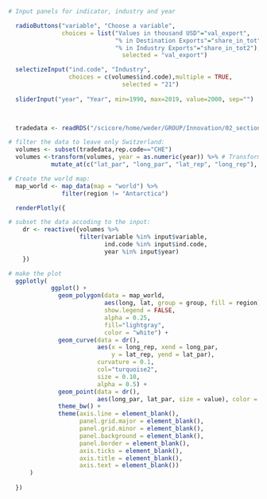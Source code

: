 ```{r, echo=FALSE}


# Input panels for indicator, industry and year

  radioButtons("variable", "Choose a variable",
               choices = list("Values in thousand USD"="val_export", 
                              "% in Destination Exports"="share_in_tot",
                              "% in Industry Exports"="share_in_tot2"),
                                selected = "val_export")

  selectizeInput("ind.code", "Industry", 
                 choices = c(volumes$ind.code),multiple = TRUE, 
                                selected = "21")
  
  sliderInput("year", "Year", min=1990, max=2019, value=2000, sep="")

    
```


```{r, echo=FALSE}

  tradedata <- readRDS("/scicore/home/weder/GROUP/Innovation/02_section_I_data/oecd_trade_final_2020_gps_par_rep_new_final.rds")

# filter the data to leave only Switzerland:
  volumes <- subset(tradedata,rep.code=="CHE")
  volumes <-transform(volumes, year = as.numeric(year)) %>% # Transform to numeric values
            mutate_at(c("lat_par", "long_par", "lat_rep", "long_rep"), as.numeric)

# Create the world map:
  map_world <- map_data(map = "world") %>%
               filter(region != "Antarctica")

  renderPlotly({

# subset the data accoding to the input:
    dr <- reactive({volumes %>%
                    filter(variable %in% input$variable,
                           ind.code %in% input$ind.code,
                           year %in% input$year)
    }) 

# make the plot
  ggplotly(  
            ggplot() +
              geom_polygon(data = map_world,
                           aes(long, lat, group = group, fill = region), 
                           show.legend = FALSE,
                           alpha = 0.25,
                           fill="lightgray",
                           color = "white") +
              geom_curve(data = dr(), 
                         aes(x = long_rep, xend = long_par,
                             y = lat_rep, yend = lat_par),
                         curvature = 0.1, 
                         col="turquoise2", 
                         size = 0.10,
                         alpha = 0.5) +
              geom_point(data = dr(),
                         aes(long_par, lat_par, size = value), color = "chocolate1",alpha = 0.5) +
              theme_bw() +
              theme(axis.line = element_blank(),
                    panel.grid.major = element_blank(),
                    panel.grid.minor = element_blank(),
                    panel.background = element_blank(),
                    panel.border = element_blank(),
                    axis.ticks = element_blank(),
                    axis.title = element_blank(),
                    axis.text = element_blank())
      )
    
  })

```
